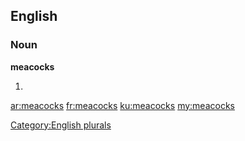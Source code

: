 ==English==

===Noun===
'''meacocks'''

# {{plural of|[[meacock]]}}

[[Category:English plurals]]

[[ar:meacocks]]
[[fr:meacocks]]
[[ku:meacocks]]
[[my:meacocks]]